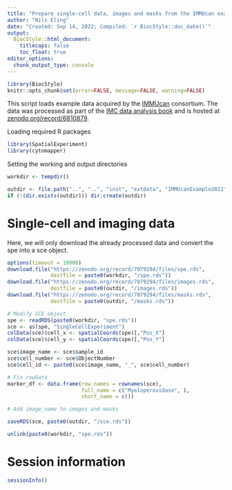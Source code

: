 ```yaml
---
title: "Prepare single-cell data, images and masks from the IMMUcan example dataset"
author: "Nils Eling"
date: "Created: Sep 14, 2022; Compiled: `r BiocStyle::doc_date()`"
output:
  BiocStyle::html_document:
    titlecaps: false
    toc_float: true
editor_options:
  chunk_output_type: console
---
```


```r
library(BiocStyle)
knitr::opts_chunk$set(error=FALSE, message=FALSE, warning=FALSE)
```

This script loads example data acquired by the [IMMUcan](https://immucan.eu/) consortium. The data was processed as part of the [IMC data analysis book](https://bodenmillergroup.github.io/IMCDataAnalysis/) and is hosted at [zenodo.org/record/6810879](https://zenodo.org/record/6810879).   

Loading required R packages

```r
library(SpatialExperiment)
library(cytomapper)
```

Setting the working and output directories

```r
workdir <- tempdir()

outdir <- file.path("..", "..", "inst", "extdata", "IMMUcanExample2022")
if (!(dir.exists(outdir))) dir.create(outdir)
```

# Single-cell and imaging data

Here, we will only download the already processed data and convert the spe into a sce object.

```r
options(timeout = 10000)
download.file("https://zenodo.org/record/7079294/files/spe.rds", 
              destfile = paste0(workdir, "/spe.rds"))
download.file("https://zenodo.org/record/7079294/files/images.rds", 
              destfile = paste0(outdir, "/images.rds"))
download.file("https://zenodo.org/record/7079294/files/masks.rds", 
              destfile = paste0(outdir, "/masks.rds"))

# Modify SCE object
spe <- readRDS(paste0(workdir, "spe.rds"))
sce <- as(spe, "SingleCellExperiment")
colData(sce)$cell_x <- spatialCoords(spe)[,"Pos_X"]
colData(sce)$cell_y <- spatialCoords(spe)[,"Pos_Y"]

sce$image_name <- sce$sample_id
sce$cell_number <- sce$ObjectNumber
sce$cell_id <- paste0(sce$image_name, "_", sce$cell_number)

# Fix rowData
marker_df <- data.frame(row.names = rownames(sce),
                        full_name = c("Myeloperoxidase", ),
                        short_name = c())

# Add image_name to images and masks

saveRDS(sce, paste0(outdir, "/sce.rds"))

unlink(paste0(workdir, "spe.rds"))
```

# Session information

```r
sessionInfo()
```
